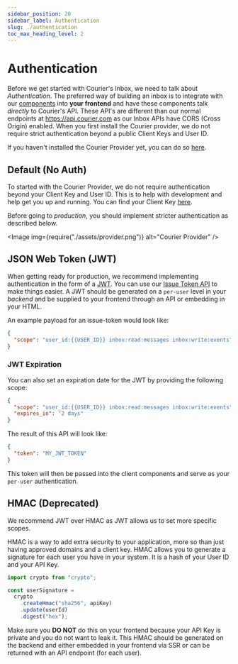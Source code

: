 ```yaml
---
sidebar_position: 20
sidebar_label: Authentication
slug: ./authentication
toc_max_heading_level: 2
---
```



# Authentication

Before we get started with Courier's Inbox, we need to talk about _Authentication_.  The preferred way of building an inbox is to integrate with our [components](http://www.courier.com/docs/inbox/components/) into **your frontend** and have these components talk _directly_ to Courier's API.  These API's are different than our normal endpoints at https://api.courier.com as our Inbox APIs have CORS (Cross Origin) enabled.  When you first install the Courier provider, we do not require strict authentication beyond a public Client Keys and User ID.

If you haven't installed the Courier Provider yet, you can do so [here](https://app.courier.com/channels/courier).  

## Default (No Auth)

To started with the Courier Provider, we do not require authentication beyond your Client Key and User ID.  This is to help with development and help get you up and running.  You can find your Client Key [here](https://app.courier.com/channels/courier).

Before going to _production_, you should implement stricter authentication as described below.

<Image img={require("./assets/provider.png")} alt="Courier Provider" />

## JSON Web Token (JWT)

When getting ready for production, we recommend implementing authentication in the form of a [JWT](https://jwt.io/).  You can use our [Issue Token API](https://www.courier.com/docs/reference/auth/issue-token/) to make things easier.  A JWT should be generated on a `per-user` level in your _backend_ and be supplied to your frontend through an API or embedding in your HTML.

An example payload for an issue-token would look like:

```json
{
  "scope": "user_id:{{USER_ID}} inbox:read:messages inbox:write:events"
}
```

### JWT Expiration

You can also set an expiration date for the JWT by providing the following scope:


```json
{
  "scope": "user_id:{{USER_ID}} inbox:read:messages inbox:write:events",
  "expires_in": "2 days"
}
```

The result of this API will look like:

```json
{
  "token": "MY_JWT_TOKEN"
}
```

This token will then be passed into the client components and serve as your `per-user` authentication.

## HMAC (Deprecated)

We recommend JWT over HMAC as JWT allows us to set more specific scopes.  

HMAC is a way to add extra security to your application, more so than just having approved domains and a client key. HMAC allows you to generate a signature for each user you have in your system. It is a hash of your User ID and your API Key.

```ts
import crypto from "crypto";

const userSignature =
  crypto
    .createHmac("sha256", apiKey)
    .update(userId)
    .digest("hex");
```

Make sure you **DO NOT** do this on your frontend because your API Key is private and you do not want to leak it. This HMAC should be generated on the backend and either embedded in your frontend via SSR or can be returned with an API endpoint (for each user).

